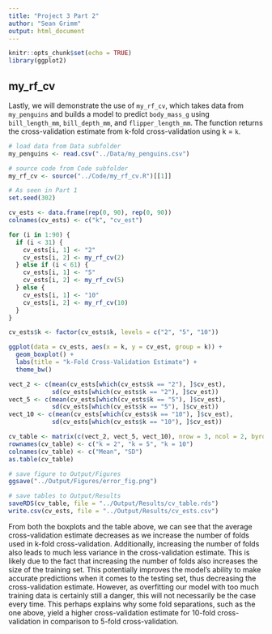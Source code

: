 ```yaml
---
title: "Project 3 Part 2"
author: "Sean Grimm"
output: html_document
---
```


```r
knitr::opts_chunk$set(echo = TRUE)
library(ggplot2)
```

## my_rf_cv

Lastly, we will demonstrate the use of `my_rf_cv`, which takes data from `my_penguins` and builds a model to predict `body_mass_g` using `bill_length_mm`, `bill_depth_mm`, and `flipper_length_mm`. The function returns the cross-validation estimate from k-fold cross-validation using k = `k`.

```r
# load data from Data subfolder
my_penguins <- read.csv("../Data/my_penguins.csv")

# source code from Code subfolder
my_rf_cv <- source("../Code/my_rf_cv.R")[[1]]

# As seen in Part 1
set.seed(302)

cv_ests <- data.frame(rep(0, 90), rep(0, 90))
colnames(cv_ests) <- c("k", "cv_est")

for (i in 1:90) {
  if (i < 31) {
    cv_ests[i, 1] <- "2"
    cv_ests[i, 2] <- my_rf_cv(2)
  } else if (i < 61) {
    cv_ests[i, 1] <- "5"
    cv_ests[i, 2] <- my_rf_cv(5)
  } else {
    cv_ests[i, 1] <- "10"
    cv_ests[i, 2] <- my_rf_cv(10)
  }
}

cv_ests$k <- factor(cv_ests$k, levels = c("2", "5", "10"))

ggplot(data = cv_ests, aes(x = k, y = cv_est, group = k)) +
  geom_boxplot() +
  labs(title = "k-Fold Cross-Validation Estimate") +
  theme_bw()

vect_2 <- c(mean(cv_ests[which(cv_ests$k == "2"), ]$cv_est),
            sd(cv_ests[which(cv_ests$k == "2"), ]$cv_est))
vect_5 <- c(mean(cv_ests[which(cv_ests$k == "5"), ]$cv_est),
            sd(cv_ests[which(cv_ests$k == "5"), ]$cv_est))
vect_10 <- c(mean(cv_ests[which(cv_ests$k == "10"), ]$cv_est),
            sd(cv_ests[which(cv_ests$k == "10"), ]$cv_est))

cv_table <- matrix(c(vect_2, vect_5, vect_10), nrow = 3, ncol = 2, byrow = TRUE)
rownames(cv_table) <- c("k = 2", "k = 5", "k = 10")
colnames(cv_table) <- c("Mean", "SD")
as.table(cv_table)

# save figure to Output/Figures
ggsave("../Output/Figures/error_fig.png")

# save tables to Output/Results
saveRDS(cv_table, file = "../Output/Results/cv_table.rds")
write.csv(cv_ests, file = "../Output/Results/cv_ests.csv")
```

From both the boxplots and the table above, we can see that the average cross-validation estimate decreases as we increase the number of folds used in k-fold cross-validation. Additionally, increasing the number of folds also leads to much less variance in the cross-validation estimate. This is likely due to the fact that increasing the number of folds also increases the size of the training set. This potentially improves the model's ability to make accurate predictions when it comes to the testing set, thus decreasing the cross-validation estimate. However, as overfitting our model with too much training data is certainly still a danger, this will not necessarily be the case every time. This perhaps explains why some fold separations, such as the one above, yield a higher cross-validation estimate for 10-fold cross-validation in comparison to 5-fold cross-validation.